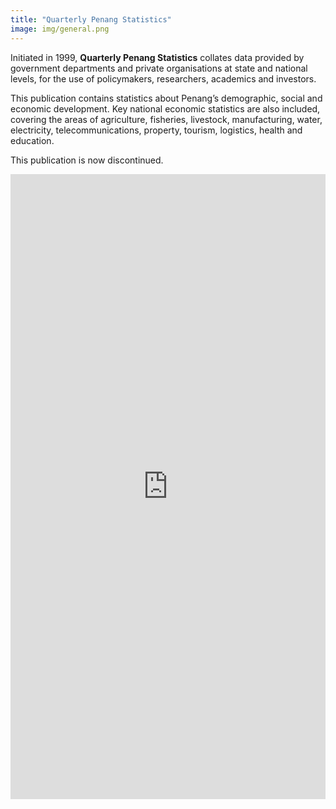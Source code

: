 ```yaml
---
title: "Quarterly Penang Statistics"
image: img/general.png
---
```


Initiated in 1999, **Quarterly Penang Statistics** collates data provided by government departments and private organisations at state and national levels, for the use of policymakers, researchers, academics and investors. 

This publication contains statistics about Penang's demographic, social and economic development. Key national economic statistics are also included, covering the areas of agriculture, fisheries, livestock, manufacturing, water, electricity, telecommunications, property, tourism, logistics, health and education.

This publication is now discontinued.

```{=html}
<iframe src="https://drive.google.com/embeddedfolderview?id=190Ui6vmWnWnCnPlEkXE1F_LbWg4lis0T#grid" style="width: 100%; height: 1000px; border: 0;"></iframe>
```